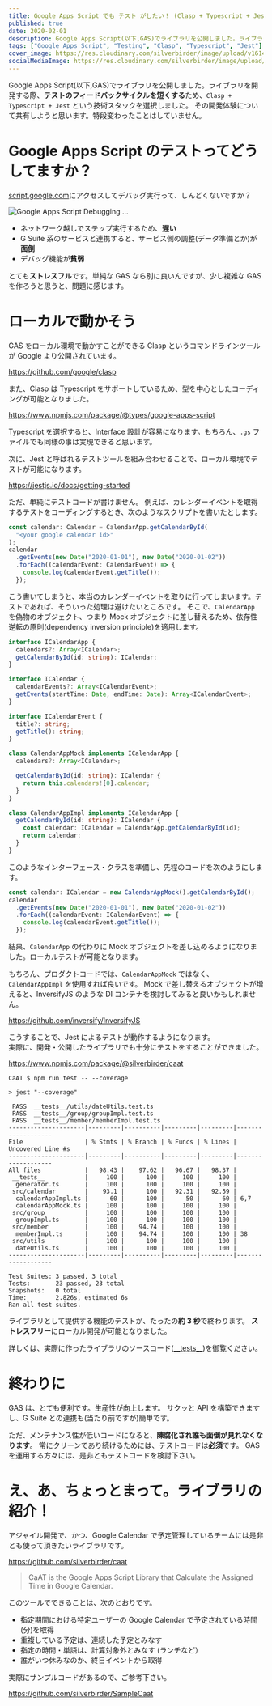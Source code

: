 ```yaml
---
title: Google Apps Script でも テスト がしたい！ (Clasp + Typescript + Jest)
published: true
date: 2020-02-01
description: Google Apps Script(以下,GAS)でライブラリを公開しました。ライブラリを開発する際、テストのフィードバックサイクルを短くするため、`Clasp + Typescript + Jest` という技術スタックを選択しました。その開発体験について共有しようと思います。特段変わったことはしていません。
tags: ["Google Apps Script", "Testing", "Clasp", "Typescript", "Jest"]
cover_image: https://res.cloudinary.com/silverbirder/image/upload/v1614431246/silver-birder.github.io/blog/google_apps_script_and_typescript_and_jest.png
socialMediaImage: https://res.cloudinary.com/silverbirder/image/upload/v1614431246/silver-birder.github.io/blog/google_apps_script_and_typescript_and_jest.png
---
```



Google Apps Script(以下,GAS)でライブラリを公開しました。ライブラリを開発する際、**テストのフィードバックサイクルを短くする**ため、`Clasp + Typescript + Jest` という技術スタックを選択しました。
その開発体験について共有しようと思います。特段変わったことはしていません。

# Google Apps Script のテストってどうしてますか？

[script.google.com](https://script.google.com/)にアクセスしてデバッグ実行って、しんどくないですか？

<Image
  src="https://res.cloudinary.com/silverbirder/image/upload/v1614431285/silver-birder.github.io/blog/google_apps_script_debugging.png"
  width={930}
  height={632}
  layout="constrained"
  alt="Google Apps Script Debugging ..."
/>

- ネットワーク越しでステップ実行するため、**遅い**
- G Suite 系のサービスと連携すると、サービス側の調整(データ準備とか)が**面倒**
- デバッグ機能が**貧弱**

とても**ストレスフル**です。単純な GAS なら別に良いんですが、少し複雑な GAS を作ろうと思うと、問題に感じます。

# ローカルで動かそう

GAS をローカル環境で動かすことができる Clasp というコマンドラインツールが Google より公開されています。

https://github.com/google/clasp

また、Clasp は Typescript をサポートしているため、型を中心としたコーディングが可能となりました。

https://www.npmjs.com/package/@types/google-apps-script

Typescript を選択すると、Interface 設計が容易になります。もちろん、`.gs` ファイルでも同様の事は実現できると思います。

次に、Jest と呼ばれるテストツールを組み合わせることで、ローカル環境でテストが可能になります。

https://jestjs.io/docs/getting-started

ただ、単純にテストコードが書けません。
例えば、カレンダーイベントを取得するテストをコーディングするとき、次のようなスクリプトを書いたとします。

```typescript
const calendar: Calendar = CalendarApp.getCalendarById(
  "<your google calendar id>"
);
calendar
  .getEvents(new Date("2020-01-01"), new Date("2020-01-02"))
  .forEach((calendarEvent: CalendarEvent) => {
    console.log(calendarEvent.getTitle());
  });
```

こう書いてしまうと、本当のカレンダーイベントを取りに行ってしまいます。テストであれば、そういった処理は避けたいところです。
そこで、`CalendarApp` を偽物のオブジェクト、つまり Mock オブジェクトに差し替えるため、依存性逆転の原則(dependency inversion principle)を適用します。

```typescript
interface ICalendarApp {
  calendars?: Array<ICalendar>;
  getCalendarById(id: string): ICalendar;
}

interface ICalendar {
  calendarEvents?: Array<ICalendarEvent>;
  getEvents(startTime: Date, endTime: Date): Array<ICalendarEvent>;
}

interface ICalendarEvent {
  title?: string;
  getTitle(): string;
}

class CalendarAppMock implements ICalendarApp {
  calendars?: Array<ICalendar>;

  getCalendarById(id: string): ICalendar {
    return this.calendars![0].calendar;
  }
}

class CalendarAppImpl implements ICalendarApp {
  getCalendarById(id: string): ICalendar {
    const calendar: ICalendar = CalendarApp.getCalendarById(id);
    return calendar;
  }
}
```

このようなインターフェース・クラスを準備し、先程のコードを次のようにします。

```typescript
const calendar: ICalendar = new CalendarAppMock().getCalendarById();
calendar
  .getEvents(new Date("2020-01-01"), new Date("2020-01-02"))
  .forEach((calendarEvent: ICalendarEvent) => {
    console.log(calendarEvent.getTitle());
  });
```

結果、`CalendarApp` の代わりに Mock オブジェクトを差し込めるようになりました。ローカルテストが可能となります。

もちろん、プロダクトコードでは、`CalendarAppMock` ではなく、 `CalendarAppImpl` を使用すれば良いです。
Mock で差し替えるオブジェクトが増えると、InversifyJS のような DI コンテナを検討してみると良いかもしれません。

https://github.com/inversify/InversifyJS

こうすることで、Jest によるテストが動作するようになります。  
実際に、開発・公開したライブラリでも十分にテストをすることができました。

https://www.npmjs.com/package/@silverbirder/caat

```shell
CaAT $ npm run test -- --coverage

> jest "--coverage"

 PASS  __tests__/utils/dateUtils.test.ts
 PASS  __tests__/group/groupImpl.test.ts
 PASS  __tests__/member/memberImpl.test.ts
---------------------|---------|----------|---------|---------|-------------------
File                 | % Stmts | % Branch | % Funcs | % Lines | Uncovered Line #s
---------------------|---------|----------|---------|---------|-------------------
All files            |   98.43 |    97.62 |   96.67 |   98.37 |
 __tests__           |     100 |      100 |     100 |     100 |
  generator.ts       |     100 |      100 |     100 |     100 |
 src/calendar        |    93.1 |      100 |   92.31 |   92.59 |
  calendarAppImpl.ts |      60 |      100 |      50 |      60 | 6,7
  calendarAppMock.ts |     100 |      100 |     100 |     100 |
 src/group           |     100 |      100 |     100 |     100 |
  groupImpl.ts       |     100 |      100 |     100 |     100 |
 src/member          |     100 |    94.74 |     100 |     100 |
  memberImpl.ts      |     100 |    94.74 |     100 |     100 | 38
 src/utils           |     100 |      100 |     100 |     100 |
  dateUtils.ts       |     100 |      100 |     100 |     100 |
---------------------|---------|----------|---------|---------|-------------------

Test Suites: 3 passed, 3 total
Tests:       23 passed, 23 total
Snapshots:   0 total
Time:        2.826s, estimated 6s
Ran all test suites.
```

ライブラリとして提供する機能のテストが、たったの**約 3 秒**で終わります。
**ストレスフリー**にローカル開発が可能となりました。

詳しくは、実際に作ったライブラリのソースコード([\_\_tests\_\_](https://github.com/silverbirder/CaAT/tree/master/__tests__))を御覧ください。

# 終わりに

GAS は、とても便利です。生産性が向上します。
サクッと API を構築できますし、G Suite との連携も(当たり前ですが)簡単です。

ただ、メンテナンス性が低いコードになると、**陳腐化され誰も面倒が見れなくなります**。
常にクリーンであり続けるためには、テストコードは**必須**です。
GAS を運用する方々には、是非ともテストコードを検討下さい。

# え、あ、ちょっとまって。ライブラリの紹介！

アジャイル開発で、かつ、Google Calendar で予定管理しているチームには是非とも使って頂きたいライブラリです。

https://github.com/silverbirder/caat

> CaAT is the Google Apps Script Library that Calculate the Assigned Time in Google Calendar.

このツールでできることは、次のとおりです。

- 指定期間における特定ユーザーの Google Calendar で予定されている時間(分)を取得
- 重複している予定は、連続した予定とみなす
- 指定の時間・単語は、計算対象外とみなす (ランチなど）
- 誰がいつ休みなのか、終日イベントから取得

実際にサンプルコードがあるので、ご参考下さい。

https://github.com/silverbirder/SampleCaat
